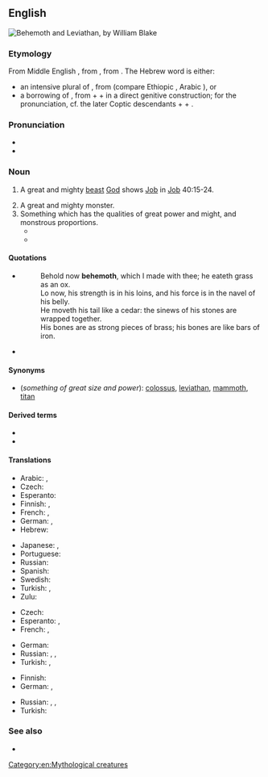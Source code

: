 ==English==
{{was wotd|2006|July|3}}
[[Image:Behemoth3.jpg|thumb|Behemoth and Leviathan, by William Blake]]
{{wikipedia}}

===Etymology===
From Middle English {{inh|en|enm|behemoth|behemoth, bemoth}}, from {{der|en|LL.|behemoth}}, from {{der|en|he|בהמות|tr=bəhēmōth}}. The Hebrew word is either:
* an intensive plural of {{m|he|בהמה||tr=bəhēmāh|beast}}, from {{der|en|sem-pro|-}} (compare Ethiopic {{m|gez|ብህመ|t=to be dumb, to be speechless}}, Arabic {{m|ar|ب ه م|tr=b-h-m}}), or
* a borrowing of {{der|en|egy|*pꜣ-jḥ-mw|<hiero>pA-i-H-E1-mw</hiero>|tr={{m|egy|*pꜣ-jḥ-mw}}|hippopotamus|lit=the ox of the water}}, from {{m|egy|pꜣ||definite article}} + {{m|egy|jḥ||ox, cattle}} + {{m|egy|mw||water}} in a direct genitive construction; for the pronunciation, cf. the later Coptic descendants {{m|cop|ⲡ-}} + {{m|cop|ⲉϩⲉ}} + {{m|cop|ⲙⲟⲟⲩ}}.

===Pronunciation===
* {{IPA|/bəˈhi(ː)məθ/|lang=en}}
* {{audio|en-us-behemoth.ogg|Audio (US)|lang=en}}

===Noun===
{{en-noun}}

# {{lb|en|Bible}} A great and mighty [[beast]] [[God]] shows [[Job]] in [[Job]] 40:15-24.
# A great and mighty monster.
# Something which has the qualities of great power and might, and monstrous proportions.
#* {{quote-journal|date=2011-01-18
|first=Joe
|last=Lovejoy
|title=Cardiff City 0 Stoke City 2
|newspaper=Guardian Online
|url=http://www.guardian.co.uk/football/2011/jan/18/cardiff-city-stoke-city-fa-cup?intcmp=239
|page=
|passage=The diehards who did turn out were at least rewarded with a first sight of Jon Parkin, the '''behemoth''' striker signed from Preston, who scored a stunning goal on his debut at Norwich last weekend.}}
#* {{quote-book|year=2012
|author=James S. A. Corey
|authorlink=James S. A. Corey
|title=Gods of Risk
|isbn=9780316217651
|passage=The wide access corridors passed slowly, the conduits and pipes like the circulatory system of some vast planetary '''behemoth'''.}}

====Quotations====
* {{RQ:Authorized Version|Job|40|15|18}}
*: Behold now '''behemoth''', which I made with thee; he eateth grass as an ox.<br/>Lo now, his strength is in his loins, and his force is in the navel of his belly.<br/>He moveth his tail like a cedar: the sinews of his stones are wrapped together.<br/>His bones are as strong pieces of brass; his bones are like bars of iron.
* {{quote-book|year=2001
|author=Eoin Colfer
|authorlink=Eoin Colfer
|title=Artemis Fowl
|page=58
|passage=Next she doused the smouldering troll with the contents of the restaurant's fire extinguisher, hoping the icy powder wouldn't revive the sleeping '''behemoth'''.}}

====Synonyms====
* (''something of great size and power''): [[colossus]], [[leviathan]], [[mammoth]], [[titan]]

====Derived terms====
* {{l|en|behemothian}}
* {{l|en|behemothic}}

====Translations====
{{trans-top|mighty beast in the Book of Job}}
* Arabic: {{t|ar|بَهِيمُوث}}, {{t|ar|بَهَمُوت}}
* Czech: {{t|cs|behemot|m}}
* Esperanto: {{t|eo|behemoto}}
* Finnish: {{t+|fi|behemot}}, {{t+|fi|virtahepo}}
* French: {{t+|fr|Béhémoth}}, {{t|fr|Béhémot|m}}
* German: {{t|de|Behemot}}, {{t+|de|Moloch|m}}
* Hebrew: {{t+|he|בהמות|tr=Bəhēmôth}}
{{trans-mid}}
* Japanese: {{t|ja|ベヘモット|tr=behemotto|sc=Jpan}}, {{t|ja|ベヒーモス|tr=behīmosu|sc=Jpan}}
* Portuguese: {{t|pt|Beemôt|m}}
* Russian: {{qualifier|"hippopotamus" in modern Russian}} {{t+|ru|бегемо́т|m}}
* Spanish: {{t|es|behemot|f-p}} {{qualifier|rare}}
* Swedish: {{t|sv|Behemot}}
* Turkish: {{t|tr|behemot}}, {{t|tr|dev yaratık}}
* Zulu: {{t|zu|uBehemoti}}
{{trans-bottom}}

{{trans-top|mighty monster}}
* Czech: {{t|cs|obluda|f}}
* Esperanto: {{t|eo|behemo}}, {{t|eo|behemoto}}
* French: {{t|fr|béhémoth|m}}, {{t|fr|béhémot|m}}
{{trans-mid}}
* German: {{t|de|Riesentier|n}}
* Russian: {{t+|ru|чу́дище|n}}, {{t+|ru|чудо́вище|n}}, {{t+|ru|монстр|m}}
* Turkish: {{t+|tr|dev}}, {{t|tr|dev hayvan}}
{{trans-bottom}}

{{trans-top|something of great size and power}}
* Finnish: {{t+|fi|jättiläinen}}
* German: {{t+|de|Gigant|m}}, {{t+|de|Koloss|m}}
{{trans-mid}}
* Russian: {{t+|ru|гига́нт|m}}, {{t+|ru|велика́н|m}}, {{t+|ru|исполи́н|m}}
* Turkish: {{t+|tr|dev}}
{{trans-bottom}}

===See also===
* {{l|en|leviathan}}

[[Category:en:Mythological creatures]]